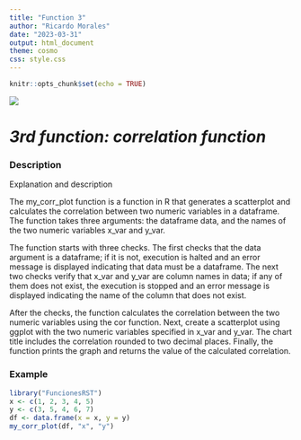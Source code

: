 ```yaml
---
title: "Function 3"
author: "Ricardo Morales"
date: "2023-03-31"
output: html_document
theme: cosmo
css: style.css
---
```


```r
knitr::opts_chunk$set(echo = TRUE)
```

![](images/640px-Logotipo_Ikiam-10.png)

# ***3rd function: correlation function***

### Description

Explanation and description

The my_corr_plot function is a function in R that generates a scatterplot and calculates the correlation between two numeric variables in a dataframe. The function takes three arguments: the dataframe data, and the names of the two numeric variables x_var and y_var.

The function starts with three checks. The first checks that the data argument is a dataframe; if it is not, execution is halted and an error message is displayed indicating that data must be a dataframe. The next two checks verify that x_var and y_var are column names in data; if any of them does not exist, the execution is stopped and an error message is displayed indicating the name of the column that does not exist.

After the checks, the function calculates the correlation between the two numeric variables using the cor function. Next, create a scatterplot using ggplot with the two numeric variables specified in x_var and y_var. The chart title includes the correlation rounded to two decimal places. Finally, the function prints the graph and returns the value of the calculated correlation.

### Example

```r
library("FuncionesRST")
x <- c(1, 2, 3, 4, 5)
y <- c(3, 5, 4, 6, 7)
df <- data.frame(x = x, y = y)
my_corr_plot(df, "x", "y")
```
